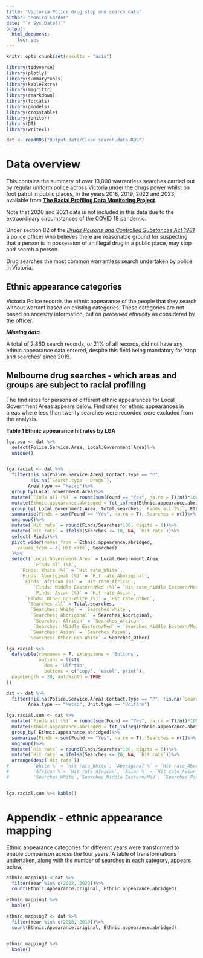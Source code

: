 ```yaml
---
title: "Victoria Police drug stop and search data"
author: "Monika Sarder"
date: "`r Sys.Date()`"
output: 
  html_document:
    toc: yes
---
```



```r
knitr::opts_chunk$set(results = "asis")

library(tidyverse)
library(plotly)
library(summarytools)
library(kableExtra)
library(magrittr)
library(rmarkdown)
library(forcats)
library(gmodels)
library(crosstable)
library(janitor)
library(DT)
library(writexl)

dat <- readRDS("Output.data/Clean.search.data.RDS")

```

# Data overview 

This contains the summary of over 13,000 warrantless searches carried out by regular uniform police across Victoria under the drugs power whilst on foot patrol in public places, in the years 2018, 2019, 2022 and 2023, available from  [**The Racial Profiling Data Monitoring Project**](https://khaki-pepper-b3rf.squarespace.com/).

Note that 2020 and 2021 data is not included in this data due to the extraordinary circumstances of the COVID 19 pandemic.


Under section 82 of the [*Drugs Poisons and Controlled Substances Act 1981*](http://classic.austlii.edu.au/au/legis/vic/consol_act/dpacsa1981422/s82.html) a police officer who believes there are reasonable ground for suspecting that a person is in possession of an illegal drug in a public place, may stop and search a person.

Drug searches the most common warrantless search undertaken by police in Victoria.

## Ethnic appearance categories  

Victoria Police records the ethnic appearance of the people that they search without warrant based on existing categories. These categories are not based on ancestry information, but on *perceived ethnicity* as considered by the officer. 

***Missing data***

A total of 2,860 search records, or 21% of all records, did not have any ethnic appearance data entered, despite this field being mandatory for 'stop and searches' since 2019. 


## Melbourne drug searches - which areas and groups are subject to racial profiling

The find rates for persons of different ethnic appearances for Local Government Areas appears below. Find rates for ethnic appearances in areas where less than twenty searches were recorded were excluded from the analysis.


**Table 1 Ethnic appearance hit rates by LGA**
```r

lga.psa <- dat %>%
  select(Police.Service.Area, Local.Government.Area)%>%
  unique()


lga.racial <- dat %>%
  filter(!is.na(Police.Service.Area),Contact.Type == "P", 
         !is.na(`Search.type - Drugs`),
        Area.type == "Metro")%>%
  group_by(Local.Government.Area)%>%
  mutate(`Finds all (%)` = round(sum(Found == "Yes", na.rm = T)/n()*100, digits = 0), Total.searches = n())%>%
  mutate(Ethnic.appearance.abridged = fct_infreq(Ethnic.appearance.abridged))%>%
  group_by( Local.Government.Area, Total.searches, `Finds all (%)`, Ethnic.appearance.abridged)%>%
  summarise(Finds = sum(Found == "Yes", na.rm = T), Searches = n())%>%
  ungroup()%>%
  mutate(`Hit rate` = round(Finds/Searches*100, digits = 0))%>%
  mutate(`Hit rate` = ifelse(Searches <= 10, NA, `Hit rate`))%>%
  select(-Finds)%>%
  pivot_wider(names_from = Ethnic.appearance.abridged,
    values_from = c(`Hit rate`, Searches)
  )%>%
  select(`Local Government Area` = Local.Government.Area, 
          `Finds all (%)`,  
     `Finds: White (%)` = `Hit rate_White`, 
     `Finds: Aboriginal (%)` = `Hit rate_Aboriginal`, 
      `Finds: African (%)` = `Hit rate_African`, 
          `Finds: Middle Eastern/Med (%)`= `Hit rate_Middle Eastern/Med` , 
          `Finds: Asian (%)` = `Hit rate_Asian`, 
       `Finds: Other non-White (%)` = `Hit rate_Other`,
        `Searches all` = Total.searches, 
         `Searches: White` = `Searches_White`, 
         `Searches: Aboriginal` = Searches_Aboriginal, 
          `Searches: African` = `Searches_African`, 
          `Searches: Middle Eastern/Med` = `Searches_Middle Eastern/Med`, 
         `Searches: Asian` = `Searches_Asian`, 
        `Searches: Other non-White` = Searches_Other)

lga.racial %>%
  datatable(rownames = F, extensions = 'Buttons',
            options = list(
              dom = 'Blfrtip',
              buttons = c('copy', 'excel','print'),
  pageLength = 20, autoWidth = TRUE
))


```
```r

dat <- dat %>%
  filter(!is.na(Police.Service.Area),Contact.Type == "P", !is.na(`Search.type - Drugs`),
        Area.type == "Metro", Unit.type == "Uniform")

lga.racial.sum <- dat %>%
  mutate(`Finds all (%)` = round(sum(Found == "Yes", na.rm = T)/n()*100, digits = 1), Total.searches = n())%>%
  mutate(Ethnic.appearance.abridged = fct_infreq(Ethnic.appearance.abridged))%>%
  group_by( Ethnic.appearance.abridged)%>%
  summarise(Finds = sum(Found == "Yes", na.rm = T), Searches = n())%>%
  ungroup()%>%
  mutate(`Hit rate` = round(Finds/Searches*100, digits = 0))%>%
  mutate(`Hit rate` = ifelse(Searches <= 20, NA, `Hit rate`))%>%
  arrange(desc(`Hit rate`))
#         `White %` = `Hit rate_White`, `Aboriginal %` = `Hit rate_Aboriginal`, `Middle Eastern/Med %` = `Hit rate_Middle Eastern/Med`, 
#         `African %`= `Hit rate_African`, `Asian %` = `Hit rate_Asian`,`South Asian %` = `Hit rate_South Asian`, `Pacific Islander %` = `Hit rate_Pacific Islander`,
#         `Searches_White`,`Searches_Middle Eastern/Med`, `Searches_Pacific Islander`,   `Searches_Asian`,              `Searches_South Asian`,`Searches_Aboriginal`,`Searches_African`   )


lga.racial.sum %>% kable()
```



# Appendix - ethnic appearance mapping  

Ethnic appearance categories for different years were transformed to enable comparison across the four years. A table of transformations undertaken, along with the number of searches in each category, appears below,


```r

ethnic.mapping1 <-dat %>%
  filter(Year %in% c(2022, 2023))%>%
  count(Ethnic.Appearance.original, Ethnic.appearance.abridged)

ethnic.mapping1 %>%
  kable()
```

```r

ethnic.mapping2 <- dat %>%
  filter(Year %in% c(2018, 2019))%>%
  count(Ethnic.Appearance.original, Ethnic.appearance.abridged) 


ethnic.mapping2 %>%
  kable()
```